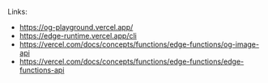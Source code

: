 Links:

- https://og-playground.vercel.app/
- https://edge-runtime.vercel.app/cli
- https://vercel.com/docs/concepts/functions/edge-functions/og-image-api
- https://vercel.com/docs/concepts/functions/edge-functions/edge-functions-api
